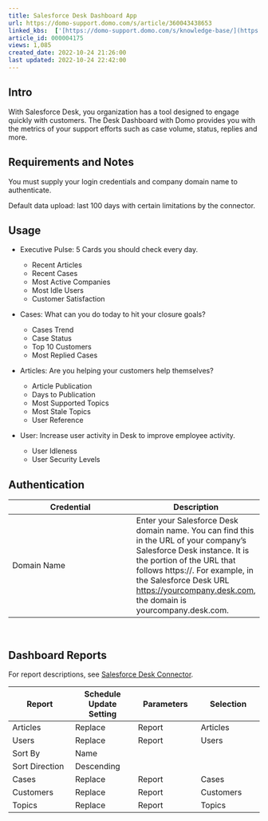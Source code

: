```yaml
---
title: Salesforce Desk Dashboard App
url: https://domo-support.domo.com/s/article/360043438653
linked_kbs:  ['[https://domo-support.domo.com/s/knowledge-base/](https://domo-support.domo.com/s/knowledge-base/)', '[https://domo-support.domo.com/s/](https://domo-support.domo.com/s/)', '[https://domo-support.domo.com/s/topic/0TO5w000000ZampGAC](https://domo-support.domo.com/s/topic/0TO5w000000ZampGAC)', '[https://domo-support.domo.com/s/topic/0TO5w000000Zan9GAC](https://domo-support.domo.com/s/topic/0TO5w000000Zan9GAC)', '[https://domo-support.domo.com/s/article/360043434313](https://domo-support.domo.com/s/article/360043434313)', '[https://domo-support.domo.com/s/article/360043438653](https://domo-support.domo.com/s/article/360043438653)', '[https://domo-support.domo.com/s/topic/0TO5w000000Zan9GAC/available-apps](https://domo-support.domo.com/s/topic/0TO5w000000Zan9GAC/available-apps)', '[https://domo-support.domo.com/s/article/360043429933](https://domo-support.domo.com/s/article/360043429933)', '[https://domo-support.domo.com/s/article/360043429953](https://domo-support.domo.com/s/article/360043429953)', '[https://domo-support.domo.com/s/article/360042925494](https://domo-support.domo.com/s/article/360042925494)', '[https://domo-support.domo.com/s/article/360043429913](https://domo-support.domo.com/s/article/360043429913)', '[https://domo-support.domo.com/s/article/4408174643607](https://domo-support.domo.com/s/article/4408174643607)', '[https://domo-support.domo.com/s/login/](https://domo-support.domo.com/s/login/)']
article_id: 000004175
views: 1,085
created_date: 2022-10-24 21:26:00
last updated: 2022-10-24 22:42:00
---
```




Intro
-----


With Salesforce Desk, you organization has a tool designed to engage quickly with customers. The Desk Dashboard with Domo provides you with the metrics of your support efforts such as case volume, status, replies and more.


Requirements and Notes
----------------------


You must supply your login credentials and company domain name to authenticate.


Default data upload: last 100 days with certain limitations by the connector.


Usage
-----


* Executive Pulse: 5 Cards you should check every day.


	+ Recent Articles
	+ Recent Cases
	+ Most Active Companies
	+ Most Idle Users
	+ Customer Satisfaction
* Cases: What can you do today to hit your closure goals?


	+ Cases Trend
	+ Case Status
	+ Top 10 Customers
	+ Most Replied Cases
* Articles: Are you helping your customers help themselves?


	+ Article Publication
	+ Days to Publication
	+ Most Supported Topics
	+ Most Stale Topics
	+ User Reference
* User: Increase user activity in Desk to improve employee activity.


	+ User Idleness
	+ User Security Levels


Authentication
--------------




| **Credential** | **Description** |
| --- | --- |
| Domain Name | Enter your Salesforce Desk domain name. You can find this in the URL of your company's Salesforce Desk instance. It is the portion of the URL that follows https://. For example, in the Salesforce Desk URL <https://yourcompany.desk.com>, the domain is yourcompany.desk.com. |


 


Dashboard Reports
-----------------


For report descriptions, see [Salesforce Desk Connector](/s/article/360043434313 "Salesforce Desk Connector").




| **Report** | **Schedule Update Setting** | **Parameters** | **Selection** |
| --- | --- | --- | --- |
| Articles | Replace | Report | Articles |
| Users | Replace | Report | Users |
| Sort By | Name |
| Sort Direction | Descending |
| Cases | Replace | Report | Cases |
| Customers | Replace | Report | Customers |
| Topics | Replace | Report | Topics |


